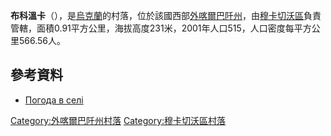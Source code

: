 {{coord|48|27|10|N|22|49|15|E|scale:100000|display=title}}

'''布科溫卡'''（{{lang-uk|Буковинка}}），是[[烏克蘭|烏克蘭]]的村落，位於該國西部[[外喀爾巴阡州|外喀爾巴阡州]]，由[[穆卡切沃區|穆卡切沃區]]負責管轄，面積0.91平方公里，海拔高度231米，2001年人口515，人口密度每平方公里566.56人。

==參考資料==
*[http://weather.in.ua/ua/zakarpatskaja/2284 Погода в селі ] {{Wayback|url=http://weather.in.ua/ua/zakarpatskaja/2284 |date=20161106041802 }}

{{DEFAULTSORT:Буковинка}}

[[Category:外喀爾巴阡州村落|Category:外喀爾巴阡州村落]]
[[Category:穆卡切沃區村落|Category:穆卡切沃區村落]]


{{Zakarpattia-geo-stub}}